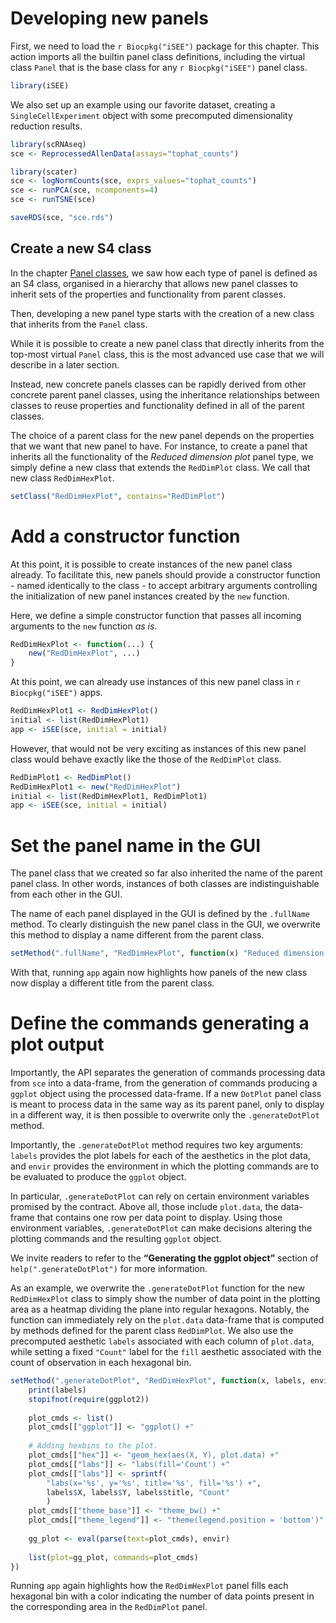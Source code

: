 # Developing new panels {#developing}

First, we need to load the `r Biocpkg("iSEE")` package for this chapter.
This action imports all the builtin panel class definitions, including the virtual class `Panel` that is the base class for any `r Biocpkg("iSEE")` panel class.

```r
library(iSEE)
```

We also set up an example using our favorite dataset, creating a `SingleCellExperiment` object with some precomputed dimensionality reduction results.

```r
library(scRNAseq)
sce <- ReprocessedAllenData(assays="tophat_counts")

library(scater)
sce <- logNormCounts(sce, exprs_values="tophat_counts")
sce <- runPCA(sce, ncomponents=4)
sce <- runTSNE(sce)
```

```r
saveRDS(sce, "sce.rds")
```

## Create a new S4 class

In the chapter [Panel classes](#panels), we saw how each type of panel is defined as an S4 class, organised in a hierarchy that allows new panel classes to inherit sets of the properties and functionality from parent classes.

Then, developing a new panel type starts with the creation of a new class that inherits from the `Panel` class.

While it is possible to create a new panel class that directly inherits from the top-most virtual `Panel` class, this is the most advanced use case that we will describe in a later section. <!-- TODO: cross-reference when done. -->

Instead, new concrete panels classes can be rapidly derived from other concrete parent panel classes, using the inheritance relationships between classes to reuse properties and functionality defined in all of the parent classes.

The choice of a parent class for the new panel depends on the properties that we want that new panel to have.
For instance, to create a panel that inherits all the functionality of the _Reduced dimension plot_ panel type, we simply define a new class that extends the `RedDimPlot` class.
We call that new class `RedDimHexPlot`.

```r
setClass("RedDimHexPlot", contains="RedDimPlot")
```

# Add a constructor function

At this point, it is possible to create instances of the new panel class already.
To facilitate this, new panels should provide a constructor function - named identically to the class - to accept arbitrary arguments controlling the initialization of new panel instances created by the `new` function.

Here, we define a simple constructor function that passes all incoming arguments to the `new` function _as is_.

```r
RedDimHexPlot <- function(...) {
    new("RedDimHexPlot", ...)
}
```

At this point, we can already use instances of this new panel class in `r Biocpkg("iSEE")` apps.

```r
RedDimHexPlot1 <- RedDimHexPlot()
initial <- list(RedDimHexPlot1)
app <- iSEE(sce, initial = initial)
```

However, that would not be very exciting as instances of this new panel class would behave exactly like the those of the `RedDimPlot` class.

```r
RedDimPlot1 <- RedDimPlot()
RedDimHexPlot1 <- new("RedDimHexPlot")
initial <- list(RedDimHexPlot1, RedDimPlot1)
app <- iSEE(sce, initial = initial)
```

# Set the panel name in the GUI

The panel class that we created so far also inherited the name of the parent panel class.
In other words, instances of both classes are indistinguishable from each other in the GUI.

The name of each panel displayed in the GUI is defined by the `.fullName` method.
To clearly distinguish the new panel class in the GUI, we overwrite this method to display a name different from the parent class.

```r
setMethod(".fullName", "RedDimHexPlot", function(x) "Reduced dimension hexagonal plot")
```

With that, running `app` again now highlights how panels of the new class now display a different title from the parent class.

# Define the commands generating a plot output

Importantly, the API separates the generation of commands processing data from `sce` into a data-frame, from the generation of commands producing a `ggplot` object using the processed data-frame.
If a new `DotPlot` panel class is meant to process data in the same way as its parent panel, only to display in a different way, it is then possible to overwrite only the `.generateDotPlot` method.

Importantly, the `.generateDotPlot` method requires two key arguments: `labels` provides the plot labels for each of the aesthetics in the plot data, and `envir` provides the environment in which the plotting commands are to be evaluated to produce the `ggplot` object.

In particular, `.generateDotPlot` can rely on certain environment variables promised by the contract.
Above all, those include `plot.data`, the data-frame that contains one row per data point to display.
Using those environment variables, `.generateDotPlot` can make decisions altering the plotting commands and the resulting `ggplot` object.

We invite readers to refer to the **"Generating the ggplot object"** section of `help(".generateDotPlot")` for more information.

As an example, we overwrite the `.generateDotPlot` function for the new `RedDimHexPlot` class to simply show the number of data point in the plotting area as a heatmap dividing the plane into regular hexagons.
Notably, the function can immediately rely on the `plot.data` data-frame that is computed by methods defined for the parent class `RedDimPlot`.
We also use the precomputed aesthetic `labels` associated with each column of `plot.data`, while setting a fixed `"Count"` label for the `fill` aesthetic associated with the count of observation in each hexagonal bin.

```r
setMethod(".generateDotPlot", "RedDimHexPlot", function(x, labels, envir) {
    print(labels)
    stopifnot(require(ggplot2))
    
    plot_cmds <- list()
    plot_cmds[["ggplot"]] <- "ggplot() +"
    
    # Adding hexbins to the plot.
    plot_cmds[["hex"]] <- "geom_hex(aes(X, Y), plot.data) +"
    plot_cmds[["labs"]] <- "labs(fill='Count') +"
    plot_cmds[["labs"]] <- sprintf(
        "labs(x='%s', y='%s', title='%s', fill='%s') +",
        labels$X, labels$Y, labels$title, "Count"
        )
    plot_cmds[["theme_base"]] <- "theme_bw() +"
    plot_cmds[["theme_legend"]] <- "theme(legend.position = 'bottom')"
    
    gg_plot <- eval(parse(text=plot_cmds), envir)
    
    list(plot=gg_plot, commands=plot_cmds)
})
```

Running `app` again highlights how the `RedDimHexPlot` panel fills each hexagonal bin with a color indicating the number of data points present in the corresponding area in the `RedDimPlot` panel.

<!-- TODO:
second fastest visual result:
override the plotting function
-->

<!-- TODO: add a UI (preferably that affects XY) -->

<!-- TODO: add an observer -->

<!-- TODO: override the XY data logic -->

<!-- TODO: override the plot logic (again, see above) -->
